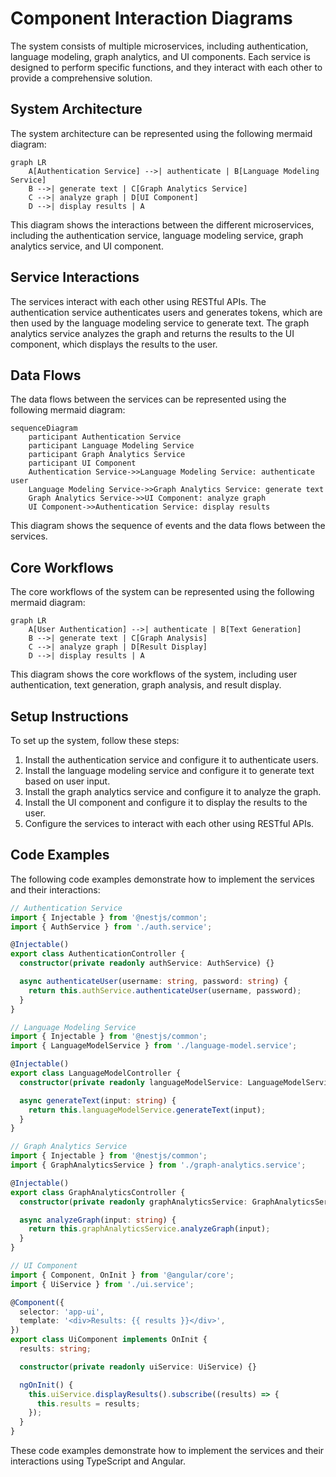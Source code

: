 # Component Interaction Diagrams
The system consists of multiple microservices, including authentication, language modeling, graph analytics, and UI components. Each service is designed to perform specific functions, and they interact with each other to provide a comprehensive solution.

## System Architecture
The system architecture can be represented using the following mermaid diagram:
```mermaid
graph LR
    A[Authentication Service] -->| authenticate | B[Language Modeling Service]
    B -->| generate text | C[Graph Analytics Service]
    C -->| analyze graph | D[UI Component]
    D -->| display results | A
```
This diagram shows the interactions between the different microservices, including the authentication service, language modeling service, graph analytics service, and UI component.

## Service Interactions
The services interact with each other using RESTful APIs. The authentication service authenticates users and generates tokens, which are then used by the language modeling service to generate text. The graph analytics service analyzes the graph and returns the results to the UI component, which displays the results to the user.

## Data Flows
The data flows between the services can be represented using the following mermaid diagram:
```mermaid
sequenceDiagram
    participant Authentication Service
    participant Language Modeling Service
    participant Graph Analytics Service
    participant UI Component
    Authentication Service->>Language Modeling Service: authenticate user
    Language Modeling Service->>Graph Analytics Service: generate text
    Graph Analytics Service->>UI Component: analyze graph
    UI Component->>Authentication Service: display results
```
This diagram shows the sequence of events and the data flows between the services.

## Core Workflows
The core workflows of the system can be represented using the following mermaid diagram:
```mermaid
graph LR
    A[User Authentication] -->| authenticate | B[Text Generation]
    B -->| generate text | C[Graph Analysis]
    C -->| analyze graph | D[Result Display]
    D -->| display results | A
```
This diagram shows the core workflows of the system, including user authentication, text generation, graph analysis, and result display.

## Setup Instructions
To set up the system, follow these steps:

1. Install the authentication service and configure it to authenticate users.
2. Install the language modeling service and configure it to generate text based on user input.
3. Install the graph analytics service and configure it to analyze the graph.
4. Install the UI component and configure it to display the results to the user.
5. Configure the services to interact with each other using RESTful APIs.

## Code Examples
The following code examples demonstrate how to implement the services and their interactions:
```typescript
// Authentication Service
import { Injectable } from '@nestjs/common';
import { AuthService } from './auth.service';

@Injectable()
export class AuthenticationController {
  constructor(private readonly authService: AuthService) {}

  async authenticateUser(username: string, password: string) {
    return this.authService.authenticateUser(username, password);
  }
}

// Language Modeling Service
import { Injectable } from '@nestjs/common';
import { LanguageModelService } from './language-model.service';

@Injectable()
export class LanguageModelController {
  constructor(private readonly languageModelService: LanguageModelService) {}

  async generateText(input: string) {
    return this.languageModelService.generateText(input);
  }
}

// Graph Analytics Service
import { Injectable } from '@nestjs/common';
import { GraphAnalyticsService } from './graph-analytics.service';

@Injectable()
export class GraphAnalyticsController {
  constructor(private readonly graphAnalyticsService: GraphAnalyticsService) {}

  async analyzeGraph(input: string) {
    return this.graphAnalyticsService.analyzeGraph(input);
  }
}

// UI Component
import { Component, OnInit } from '@angular/core';
import { UiService } from './ui.service';

@Component({
  selector: 'app-ui',
  template: '<div>Results: {{ results }}</div>',
})
export class UiComponent implements OnInit {
  results: string;

  constructor(private readonly uiService: UiService) {}

  ngOnInit() {
    this.uiService.displayResults().subscribe((results) => {
      this.results = results;
    });
  }
}
```
These code examples demonstrate how to implement the services and their interactions using TypeScript and Angular.